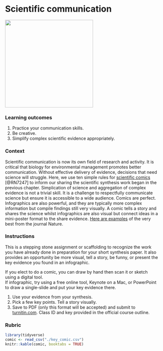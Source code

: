 # Scientific communication {#scicomm}

![](./scicomm.png){width=3in}    

### Learning outcomes {-}  
1. Practice your communication skills.
2. Be creative.  
3. Simplify complex scientific evidence appropriately.

### Context {-}  
Scientific communication is now its own field of research and activity. It is critical that biology for environmental management promotes better communication. Without effective delivery of evidence, decisions that need science will struggle. Here, we use ten simple rules for [scientific comics](https://journals.plos.org/ploscompbiol/article?id=10.1371/journal.pcbi.1005845) [@RN7247] to inform our sharing the scientific synthesis work began in the previous chapter. Simplication of science and aggregation of complex evidence is not a trivial skill. It is a challenge to respectfully communicate science but ensure it is accessible to a wide audience. Comics are perfect. Infographics are also powerful, and they are typically more complex information but compile findings still very visually. A comic tells a story and shares the science whilst infographics are also visual but connect ideas in a mini-poster format to the share evidence. [Here are examples](https://www.nature.com/articles/d41586-017-08542-5) of the very best from the journal Nature. 

### Instructions {-}  
This is a stepping stone assignment or scaffolding to recognize the work you have already done in preparation for your short synthesis paper. It also provides an opportunity be more visual, tell a story, be funny, or present the key evidence you found in an infographic.

If you elect to do a comic, you can draw by hand then scan it or sketch using a digital tool.   
If infographic, try using a free online tool, Keynote on a Mac, or PowerPoint to draw a single-slide and put your key evidence there.  


1. Use your evidence from your synthesis.  
2. Pick a few key points. Tell a story visually. 
3. Save to PDF (only this format will be accepted) and submit to [turnitin.com](https://www.turnitin.com). Class ID and key provided in the official course outline. 

### Rubric {-}  

```r
library(tidyverse)
comic <- read_csv("./key_comic.csv")
knitr::kable(comic, booktabs = TRUE)

```
